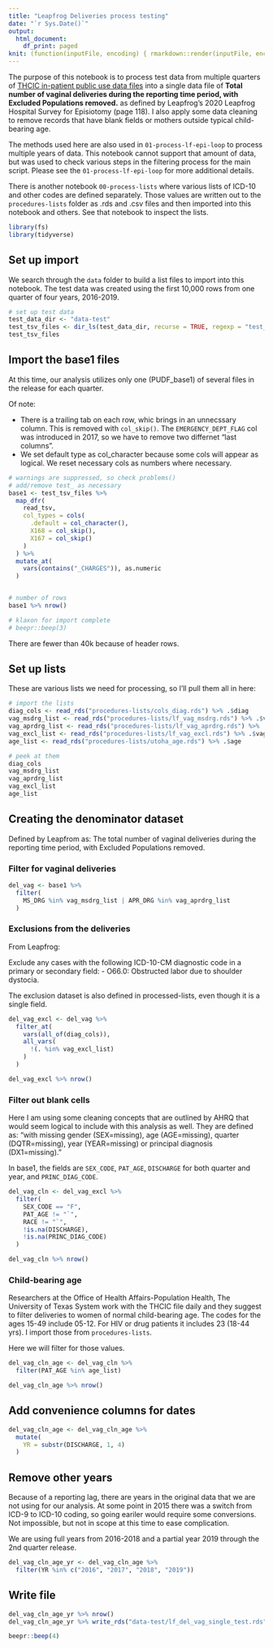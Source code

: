 ```yaml
---
title: "Leapfrog Deliveries process testing"
date: "`r Sys.Date()`"
output:
  html_document:
    df_print: paged
knit: (function(inputFile, encoding) { rmarkdown::render(inputFile, encoding = encoding, output_dir = "docs") })
---
```


The purpose of this notebook is to process test data from multiple quarters of [THCIC in-patient public use data files](https://www.dshs.texas.gov/thcic/hospitals/Inpatientpudf.shtm) into a single data file of **Total number of vaginal deliveries during the reporting time period, with Excluded Populations removed.** as defined by Leapfrog's 2020 Leapfrog Hospital Survey for Episiotomy (page 118). I also apply some data cleaning to remove records that have blank fields or mothers outside typical child-bearing age.

The methods used here are also used in `01-process-lf-epi-loop` to process multiple years of data. This notebook cannot support that amount of data, but was used to check various steps in the filtering process for the main script. Please see the `01-process-lf-epi-loop` for more additional details.

There is another notebook `00-process-lists` where various lists of ICD-10 and other codes are defined separately. Those values are written out to the `procedures-lists` folder as .rds and .csv files and then imported into this notebook and others. See that notebook to inspect the lists.

```r
library(fs)
library(tidyverse)
```

## Set up import

We search through the `data` folder to build a list files to import into this notebook. The test data was created using the first 10,000 rows from one quarter of four years, 2016-2019.

```r
# set up test data
test_data_dir <- "data-test"
test_tsv_files <- dir_ls(test_data_dir, recurse = TRUE, regexp = "test_base1")
test_tsv_files
```

## Import the base1 files

At this time, our analysis utilizes only one (PUDF_base1) of several files in the release for each quarter.

Of note:

- There is a trailing tab on each row, whic brings in an unnecssary column. This is removed with `col_skip()`. The `EMERGENCY_DEPT_FLAG` col was introduced in 2017, so we have to remove two differnet "last columns".
- We set default type as col_character because some cols will appear as logical. We reset necessary cols as numbers where necessary.

```r
# warnings are suppressed, so check problems()
# add/remove test_ as necessary
base1 <- test_tsv_files %>%
  map_dfr(
    read_tsv,
    col_types = cols(
      .default = col_character(),
      X168 = col_skip(),
      X167 = col_skip()
    )
  ) %>% 
  mutate_at(
    vars(contains("_CHARGES")), as.numeric
  )


# number of rows
base1 %>% nrow()

# klaxon for import complete
# beepr::beep(3)

```

There are fewer than 40k because of header rows.

## Set up lists

These are various lists we need for processing, so I'll pull them all in here:

```r
# import the lists
diag_cols <- read_rds("procedures-lists/cols_diag.rds") %>% .$diag
vag_msdrg_list <- read_rds("procedures-lists/lf_vag_msdrg.rds") %>% .$vag_msdrg
vag_aprdrg_list <- read_rds("procedures-lists/lf_vag_aprdrg.rds") %>% .$vag_aprdrg
vag_excl_list <- read_rds("procedures-lists/lf_vag_excl.rds") %>% .$vag_excl
age_list <- read_rds("procedures-lists/utoha_age.rds") %>% .$age

# peek at them
diag_cols
vag_msdrg_list
vag_aprdrg_list
vag_excl_list
age_list
```

## Creating the denominator dataset

Defined by Leapfrom as: The total number of vaginal deliveries during the reporting time period, with Excluded Populations removed.

### Filter for vaginal deliveries

```r
del_vag <- base1 %>% 
  filter(
    MS_DRG %in% vag_msdrg_list | APR_DRG %in% vag_aprdrg_list
  )
```


### Exclusions from the deliveries

From Leapfrog:

Exclude any cases with the following ICD-10-CM diagnostic code in a primary or secondary field:
- O66.0: Obstructed labor due to shoulder dystocia.

The exclusion dataset is also defined in processed-lists, even though it is a single field.

```r

del_vag_excl <- del_vag %>% 
  filter_at(
    vars(all_of(diag_cols)),
    all_vars(
      !(. %in% vag_excl_list)
    )
  ) 

del_vag_excl %>% nrow()

```

### Filter out blank cells

Here I am using some cleaning concepts that are outlined by AHRQ that would seem logical to include with this analysis as well. They are defined as: "with missing gender (SEX=missing), age (AGE=missing), quarter (DQTR=missing), year (YEAR=missing) or principal diagnosis (DX1=missing)."

In base1, the fields are `SEX_CODE`, `PAT_AGE`, `DISCHARGE` for both quarter and year, and `PRINC_DIAG_CODE`.

```r

del_vag_cln <- del_vag_excl %>% 
  filter(
    SEX_CODE == "F",
    PAT_AGE != "`",
    RACE != "`",
    !is.na(DISCHARGE),
    !is.na(PRINC_DIAG_CODE)
  )

del_vag_cln %>% nrow()
```

### Child-bearing age

Researchers at the Office of Health Affairs-Population Health, The University of Texas System work with the THCIC file daily and they suggest to filter deliveries to women of normal child-bearing age. The codes for the ages 15-49 include 05-12. For HIV or drug patients it includes 23 (18-44 yrs). I import those from `procedures-lists`.

Here we will filter for those values.

```r

del_vag_cln_age <- del_vag_cln %>% 
  filter(PAT_AGE %in% age_list)

del_vag_cln_age %>% nrow()
```

## Add convenience columns for dates

```r
del_vag_cln_age <- del_vag_cln_age %>% 
  mutate(
    YR = substr(DISCHARGE, 1, 4)
  )
```

## Remove other years

Because of a reporting lag, there are years in the original data that we are not using for our analysis. At some point in 2015 there was a switch from ICD-9 to ICD-10 coding, so going eariler would require some conversions. Not impossible, but not in scope at this time to ease complication.

We are using full years from 2016-2018 and a partial year 2019 through the 2nd quarter release. 

```r
del_vag_cln_age_yr <- del_vag_cln_age %>% 
  filter(YR %in% c("2016", "2017", "2018", "2019"))
```

## Write file

```r
del_vag_cln_age_yr %>% nrow()
del_vag_cln_age_yr %>% write_rds("data-test/lf_del_vag_single_test.rds")

beepr::beep(4)

```

